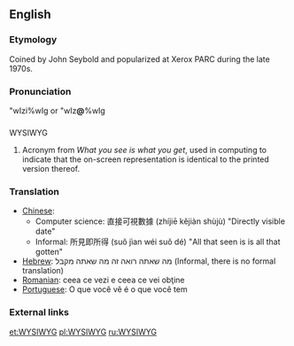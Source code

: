 {{wikipedia}}
==English==

===Etymology===
Coined by John Seybold and popularized at Xerox PARC during the late 1970s.

===Pronunciation===
"wIzi%wIg or "wIz'''@'''%wIg

{{audio|Image:En-us-wysiwyg.ogg|Audio (US)}}

==={{Acronym}}===
;WYSIWYG
# Acronym from ''What you see is what you get'', used in computing to indicate that the on-screen representation is identical to the printed version thereof.

===Translation===

* [[Chinese]]: 
** Computer science: 直接可視數據  (zhíjiē kějiàn shùjù) "Directly visible date"
** Informal: 所見即所得 (suǒ jìan wéi suǒ dé) "All that seen is is all that gotten"
* [[Hebrew]]: מה שאתה רואה זה מה שאתה מקבל (Informal, there is no formal translation)
* [[Romanian]]: ceea ce vezi e ceea ce vei obţine
* [[Portuguese]]: O que você vê é o que você tem

===External links===
{{pedialite}}

[[et:WYSIWYG]]
[[pl:WYSIWYG]]
[[ru:WYSIWYG]]